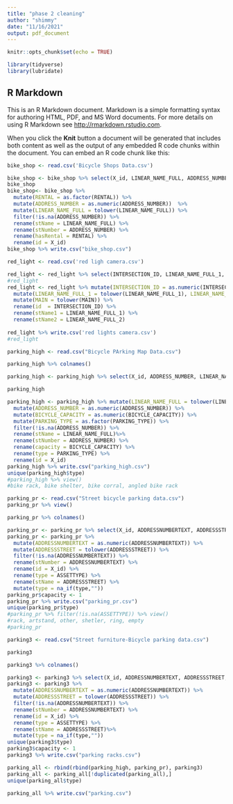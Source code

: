 ```yaml
---
title: "phase 2 cleaning"
author: "shimmy"
date: "11/16/2021"
output: pdf_document
---
```


```r
knitr::opts_chunk$set(echo = TRUE)
```

```r
library(tidyverse)
library(lubridate)
```

## R Markdown

This is an R Markdown document. Markdown is a simple formatting syntax for authoring HTML, PDF, and MS Word documents. For more details on using R Markdown see <http://rmarkdown.rstudio.com>.

When you click the **Knit** button a document will be generated that includes both content as well as the output of any embedded R code chunks within the document. You can embed an R code chunk like this:


```r
bike_shop <- read.csv('Bicycle Shops Data.csv')
```


```r

bike_shop <- bike_shop %>% select(X_id, LINEAR_NAME_FULL, ADDRESS_NUMBER, RENTAL)
bike_shop
bike_shop<- bike_shop %>% 
  mutate(RENTAL = as.factor(RENTAL)) %>% 
  mutate(ADDRESS_NUMBER = as.numeric(ADDRESS_NUMBER))  %>%
  mutate(LINEAR_NAME_FULL = tolower(LINEAR_NAME_FULL)) %>%
  filter(!is.na(ADDRESS_NUMBER)) %>%
  rename(stName = LINEAR_NAME_FULL) %>%
  rename(stNumber = ADDRESS_NUMBER) %>%
  rename(hasRental = RENTAL) %>%
  rename(id = X_id)
bike_shop %>% write.csv("bike_shop.csv")
```

```r
red_light <- read.csv('red ligh camera.csv')
```

```r
red_light <- red_light %>% select(INTERSECTION_ID, LINEAR_NAME_FULL_1, LINEAR_NAME_FULL_2, MAIN)
#red_light
red_light <- red_light %>% mutate(INTERSECTION_ID = as.numeric(INTERSECTION_ID)) %>%
  mutate(LINEAR_NAME_FULL_1 = tolower(LINEAR_NAME_FULL_1), LINEAR_NAME_FULL_2 = tolower(LINEAR_NAME_FULL_2)) %>%
  mutate(MAIN = tolower(MAIN)) %>%
  rename(id  = INTERSECTION_ID) %>%
  rename(stName1 = LINEAR_NAME_FULL_1) %>%
  rename(stName2 = LINEAR_NAME_FULL_2) 
  
red_light %>% write.csv('red lights camera.csv')
#red_light
```


```r
parking_high <- read.csv("Bicycle PArking Map Data.csv")
```

```r
parking_high %>% colnames()

parking_high <- parking_high %>% select(X_id, ADDRESS_NUMBER, LINEAR_NAME_FULL, PARKING_TYPE, BICYCLE_CAPACITY)

parking_high

parking_high <- parking_high %>% mutate(LINEAR_NAME_FULL = tolower(LINEAR_NAME_FULL)) %>%
  mutate(ADDRESS_NUMBER = as.numeric(ADDRESS_NUMBER)) %>% 
  mutate(BICYCLE_CAPACITY = as.numeric(BICYCLE_CAPACITY)) %>%
  mutate(PARKING_TYPE = as.factor(PARKING_TYPE)) %>%
  filter(!is.na(ADDRESS_NUMBER)) %>%
  rename(stName = LINEAR_NAME_FULL)%>%
  rename(stNumber = ADDRESS_NUMBER) %>%
  rename(capacity = BICYCLE_CAPACITY) %>%
  rename(type = PARKING_TYPE) %>%
  rename(id = X_id)
parking_high %>% write.csv("parking_high.csv")
unique(parking_high$type)
#parking_high %>% view()
#bike rack, bike shelter, bike corral, angled bike rack
```

```r
parking_pr <- read.csv("Street bicycle parking data.csv")
parking_pr %>% view()
```
```r
parking_pr %>% colnames()
```
```r
parking_pr <- parking_pr %>% select(X_id, ADDRESSNUMBERTEXT, ADDRESSSTREET,ASSETTYPE)
parking_pr <- parking_pr %>%
  mutate(ADDRESSNUMBERTEXT = as.numeric(ADDRESSNUMBERTEXT)) %>%
  mutate(ADDRESSSTREET = tolower(ADDRESSSTREET)) %>% 
  filter(!is.na(ADDRESSNUMBERTEXT)) %>%
  rename(stNumber = ADDRESSNUMBERTEXT) %>%
  rename(id = X_id) %>%
  rename(type = ASSETTYPE) %>%
  rename(stName = ADDRESSSTREET) %>%
  mutate(type = na_if(type,""))
parking_pr$capacity <- 1
parking_pr %>% write.csv("parking_pr.csv")
unique(parking_pr$type)
#parking_pr %>% filter(!is.na(ASSETTYPE)) %>% view()
#rack, artstand, other, shetler, ring, empty
#parking_pr

```

```r
parking3 <- read.csv("Street furniture-Bicycle parking data.csv")
```

```r
parking3 
```

```r
parking3 %>% colnames()
```


```r
parking3 <- parking3 %>% select(X_id, ADDRESSNUMBERTEXT, ADDRESSSTREET,ASSETTYPE)
parking3 <- parking3 %>%
  mutate(ADDRESSNUMBERTEXT = as.numeric(ADDRESSNUMBERTEXT)) %>%
  mutate(ADDRESSSTREET = tolower(ADDRESSSTREET)) %>% 
  filter(!is.na(ADDRESSNUMBERTEXT)) %>%
  rename(stNumber = ADDRESSNUMBERTEXT) %>%
  rename(id = X_id) %>%
  rename(type = ASSETTYPE) %>%
  rename(stName = ADDRESSSTREET)%>%
  mutate(type = na_if(type,""))
unique(parking3$type)
parking3$capacity <- 1
parking3 %>% write.csv("parking racks.csv")
```


```r
parking_all <- rbind(rbind(parking_high, parking_pr), parking3)
parking_all <- parking_all[!duplicated(parking_all),]
unique(parking_all$type)
```

```r
parking_all %>% write.csv("parking.csv")
```


